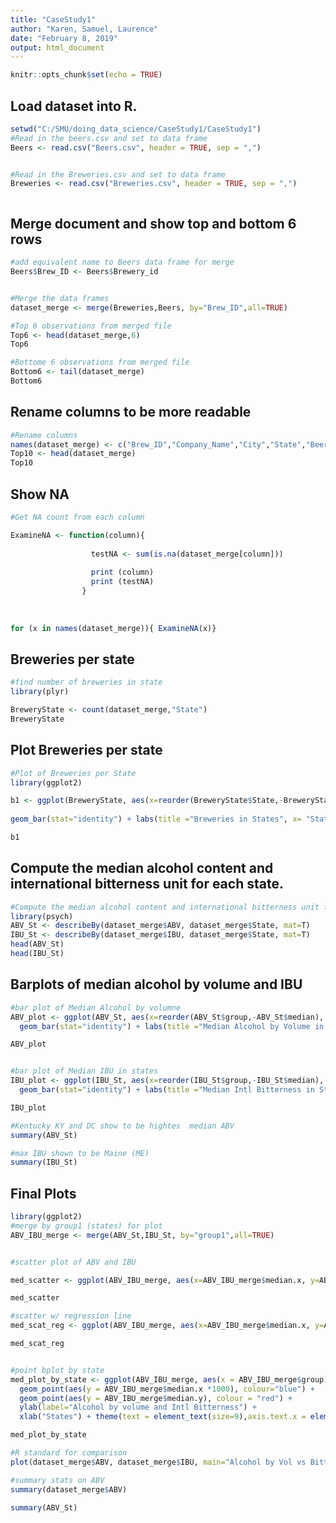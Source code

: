 ```yaml
---
title: "CaseStudy1"
author: "Karen, Samuel, Laurence"
date: "February 8, 2019"
output: html_document
---
```



```r
knitr::opts_chunk$set(echo = TRUE)
```



## Load dataset into R.



```r
setwd("C:/SMU/doing_data_science/CaseStudy1/CaseStudy1")
#Read in the beers.csv and set to data frame
Beers <- read.csv("Beers.csv", header = TRUE, sep = ",")


#Read in the Breweries.csv and set to data frame
Breweries <- read.csv("Breweries.csv", header = TRUE, sep = ",")



```

##  Merge document and show top and bottom 6 rows


```r
#add equivalent name to Beers data frame for merge
Beers$Brew_ID <- Beers$Brewery_id


#Merge the data frames
dataset_merge <- merge(Breweries,Beers, by="Brew_ID",all=TRUE)

#Top 6 observations from merged file
Top6 <- head(dataset_merge,6)
Top6

#Bottome 6 observations from merged file
Bottom6 <- tail(dataset_merge)
Bottom6

```
## Rename columns to be more readable

```r
#Rename columns 
names(dataset_merge) <- c("Brew_ID","Company_Name","City","State","Beer_Name","Beer_ID","ABV","IBU", "Brew_ID","Beer_Style","OUnces")
Top10 <- head(dataset_merge)
Top10

```
## Show NA
```r
#Get NA count from each column

ExamineNA <- function(column){
    
                  testNA <- sum(is.na(dataset_merge[column]))
                  
                  print (column)
                  print (testNA)
                }
  
  
 
for (x in names(dataset_merge)){ ExamineNA(x)}

```

## Breweries per state

```r
#find number of breweries in state
library(plyr)

BreweryState <- count(dataset_merge,"State")
BreweryState

```

## Plot Breweries per state

```r

#Plot of Breweries per State
library(ggplot2)

b1 <- ggplot(BreweryState, aes(x=reorder(BreweryState$State,-BreweryState$freq), y=BreweryState$freq, fill=BreweryState$State)) +
  
geom_bar(stat="identity") + labs(title ="Breweries in States", x= "States", y="Number of Breweries", fill="States") + theme(text = element_text(size=7),axis.text.x = element_text(angle=90, hjust=1))

b1

```
## Compute the median alcohol content and international bitterness unit for each state.


```r
#Compute the median alcohol content and international bitterness unit for each state. Plot a bar chart to compare. 
library(psych)
ABV_St <- describeBy(dataset_merge$ABV, dataset_merge$State, mat=T)
IBU_St <- describeBy(dataset_merge$IBU, dataset_merge$State, mat=T)
head(ABV_St)
head(IBU_St)

```
## Barplots of median alcohol by volume and IBU  

```r
#bar plot of Median Alcohol by volumne
ABV_plot <- ggplot(ABV_St, aes(x=reorder(ABV_St$group,-ABV_St$median), y=ABV_St$median, fill=ABV_St$group1)) +
  geom_bar(stat="identity") + labs(title ="Median Alcohol by Volume in States", x= "States", y="ABV", fill="States") + theme(text = element_text(size=9),axis.text.x = element_text(angle=90, hjust=1))

ABV_plot


#bar plot of Median IBU in states
IBU_plot <- ggplot(IBU_St, aes(x=reorder(IBU_St$group,-IBU_St$median), y=IBU_St$median, fill=IBU_St$group1)) +
  geom_bar(stat="identity") + labs(title ="Median Intl Bitterness in States", x= "States", y="IBU", fill="States") + theme(text = element_text(size=9),axis.text.x = element_text(angle=90, hjust=1))	

IBU_plot

#Kentucky KY and DC show to be hightes  median ABV
summary(ABV_St)

#max IBU shown to be Maine (ME)
summary(IBU_St)

```

## Final Plots

```r

library(ggplot2)
#merge by group1 (states) for plot
ABV_IBU_merge <- merge(ABV_St,IBU_St, by="group1",all=TRUE)


#scatter plot of ABV and IBU

med_scatter <- ggplot(ABV_IBU_merge, aes(x=ABV_IBU_merge$median.x, y=ABV_IBU_merge$median.y)) + geom_point(color="blue") + labs(title="Median Alcohol by Volume vs International Bitterness",x="Median Alcohol by Volume", y = "Median Intl Bitterness")+   theme_classic()  

med_scatter 

#scatter w/ regression line
med_scat_reg <- ggplot(ABV_IBU_merge, aes(x=ABV_IBU_merge$median.x, y=ABV_IBU_merge$median.y)) + geom_point(color="blue") + labs(title="Median Alcohol by Volume vs International Bitterness",x="Median Alcohol by Volume", y = "Median Intl Bitterness")+   theme_classic() + stat_ellipse() + geom_smooth(method=lm)

med_scat_reg 


#point bplot by state
med_plot_by_state <- ggplot(ABV_IBU_merge, aes(x = ABV_IBU_merge$group)) + 
  geom_point(aes(y = ABV_IBU_merge$median.x *1000), colour="blue") + 
  geom_point(aes(y = ABV_IBU_merge$median.y), colour = "red") + 
  ylab(label="Alcohol by volume and Intl Bitterness") + 
  xlab("States") + theme(text = element_text(size=9),axis.text.x = element_text(angle=90, hjust=1)) + ggtitle("Median Alcohol by volume(Blue) x 1000 and International Bitterness(Red) by State")

med_plot_by_state

#R standard for comparison
plot(dataset_merge$ABV, dataset_merge$IBU, main="Alcohol by Vol vs Bitterness", xlab="ABV", ylab="IBU")

#summary stats on ABV
summary(dataset_merge$ABV)

summary(ABV_St)


```

